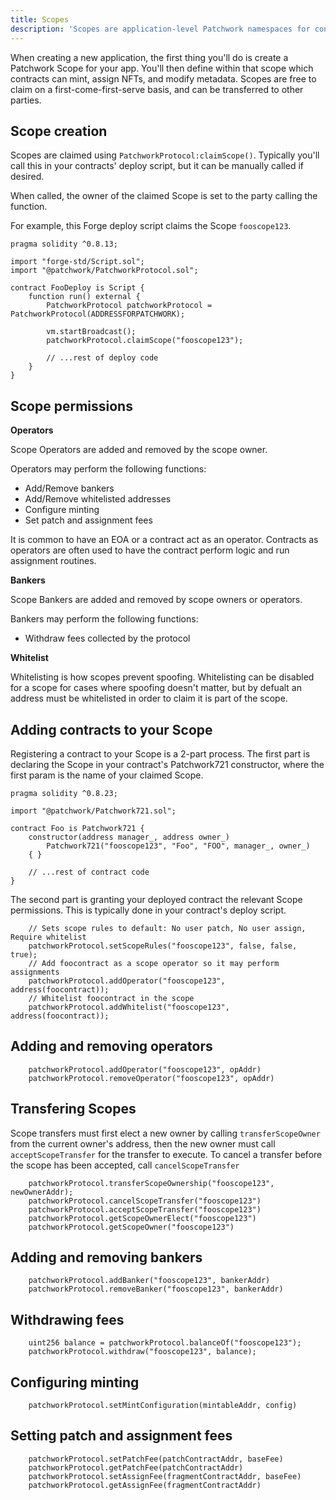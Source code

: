 ```yaml
---
title: Scopes
description: 'Scopes are application-level Patchwork namespaces for configuring settings and permissions or your app.'
---
```


When creating a new application, the first thing you'll do is create a Patchwork Scope for your app. You'll then define within that scope which contracts can mint, assign NFTs, and modify metadata. Scopes are free to claim on a first-come-first-serve basis, and can be transferred to other parties.

## Scope creation

Scopes are claimed using `PatchworkProtocol:claimScope()`. Typically you'll call this in your contracts' deploy script, but it can be manually called if desired.

<Note>When called, the owner of the claimed Scope is set to the party calling the function.</Note>

For example, this Forge deploy script claims the Scope `fooscope123`.

```solidity deploy.s.sol
pragma solidity ^0.8.13;

import "forge-std/Script.sol";
import "@patchwork/PatchworkProtocol.sol";

contract FooDeploy is Script {
    function run() external {
        PatchworkProtocol patchworkProtocol = PatchworkProtocol(ADDRESSFORPATCHWORK);

        vm.startBroadcast();
        patchworkProtocol.claimScope("fooscope123");

        // ...rest of deploy code
    }
}
```


## Scope permissions

**Operators**

Scope Operators are added and removed by the scope owner. 

Operators may perform the following functions:
- Add/Remove bankers
- Add/Remove whitelisted addresses
- Configure minting
- Set patch and assignment fees

It is common to have an EOA or a contract act as an operator. Contracts as operators are often used to have the contract perform logic and run assignment routines.

**Bankers**

Scope Bankers are added and removed by scope owners or operators.

Bankers may perform the following functions:
- Withdraw fees collected by the protocol

**Whitelist**

Whitelisting is how scopes prevent spoofing. Whitelisting can be disabled for a scope for cases where spoofing doesn't matter, but by defualt an address must be whitelisted in order to claim it is part of the scope.

## Adding contracts to your Scope

Registering a contract to your Scope is a 2-part process. The first part is declaring the Scope in your contract's Patchwork721 constructor, where the first param is the name of your claimed Scope.

```solidity Foo.sol
pragma solidity ^0.8.23;

import "@patchwork/Patchwork721.sol";

contract Foo is Patchwork721 {
    constructor(address manager_, address owner_)
        Patchwork721("fooscope123", "Foo", "FOO", manager_, owner_)
    { }

    // ...rest of contract code
}
```

The second part is granting your deployed contract the relevant Scope permissions. This is typically done in your contract's deploy script.

```solidity deploy.s.sol
    // Sets scope rules to default: No user patch, No user assign, Require whitelist
    patchworkProtocol.setScopeRules("fooscope123", false, false, true);
    // Add foocontract as a scope operator so it may perform assignments
    patchworkProtocol.addOperator("fooscope123", address(foocontract));
    // Whitelist foocontract in the scope
    patchworkProtocol.addWhitelist("fooscope123", address(foocontract));
```

## Adding and removing operators

```solidity
    patchworkProtocol.addOperator("fooscope123", opAddr)
    patchworkProtocol.removeOperator("fooscope123", opAddr)
```

## Transfering Scopes

Scope transfers must first elect a new owner by calling `transferScopeOwner` from the current owner's address, then the new owner must call `acceptScopeTransfer` for the transfer to execute.
To cancel a transfer before the scope has been accepted, call `cancelScopeTransfer`

```solidity
    patchworkProtocol.transferScopeOwnership("fooscope123", newOwnerAddr);
    patchworkProtocol.cancelScopeTransfer("fooscope123")
    patchworkProtocol.acceptScopeTransfer("fooscope123")
    patchworkProtocol.getScopeOwnerElect("fooscope123")
    patchworkProtocol.getScopeOwner("fooscope123")
```

## Adding and removing bankers

```solidity
    patchworkProtocol.addBanker("fooscope123", bankerAddr)
    patchworkProtocol.removeBanker("fooscope123", bankerAddr)
```

## Withdrawing fees

```solidity
    uint256 balance = patchworkProtocol.balanceOf("fooscope123");
    patchworkProtocol.withdraw("fooscope123", balance);
```

## Configuring minting

```solidity
    patchworkProtocol.setMintConfiguration(mintableAddr, config)
```

## Setting patch and assignment fees

```solidity
    patchworkProtocol.setPatchFee(patchContractAddr, baseFee)
    patchworkProtocol.getPatchFee(patchContractAddr)
    patchworkProtocol.setAssignFee(fragmentContractAddr, baseFee)
    patchworkProtocol.getAssignFee(fragmentContractAddr)
```